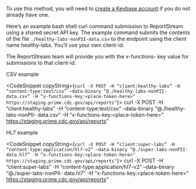 To use this method, you will need to [create a Keybase account](https://keybase.io/) if you do not already have one.

Here’s an example bash shell curl command submission to ReportStream using a shared secret API key. The example command submits the contents of the file `./healthy-labs-nonPII-data.csv` to the endpoint using the client name healthy-labs. You’ll use your own client-id.

The ReportStream team will provide you with the x-functions- key value for submissions to that client-id.

CSV example

<CodeSnippet copyString={`curl -X POST -H “client:healthy-labs” -H “content-type:text/csv” –data-binary “@./healthy-labs-nonPII- data.csv” -H “x-functions-key:<place-token-here>" https://staging.prime.cdc.gov/api/reports"`}>
    curl -X POST -H “client:<span className="text-highlight">healthy-labs</span>” -H “content-type:text/csv” –data-binary “@./<span className="text-highlight">healthy-labs</span>-nonPII- data.csv” -H “x-functions-key:&lt;place-token-here&gt;" https://staging.prime.cdc.gov/api/reports"
</CodeSnippet>

HL7 example

<CodeSnippet copyString={`curl -X POST -H “client:super-labs” -H “content-type:application/hl7-v2” –data-binary “@./super-labs-nonPII- data.hl7” -H “x-functions-key:<place-token-here>" https://staging.prime.cdc.gov/api/reports"`}>
    curl -X POST -H “client:<span className="text-highlight">super-labs</span>” -H “content-type:application/hl7-v2” –data-binary “@./<span className="text-highlight">super-labs</span>-nonPII- data.hl7” -H “x-functions-key:&lt;place-token-here&gt;" https://staging.prime.cdc.gov/api/reports"
</CodeSnippet>